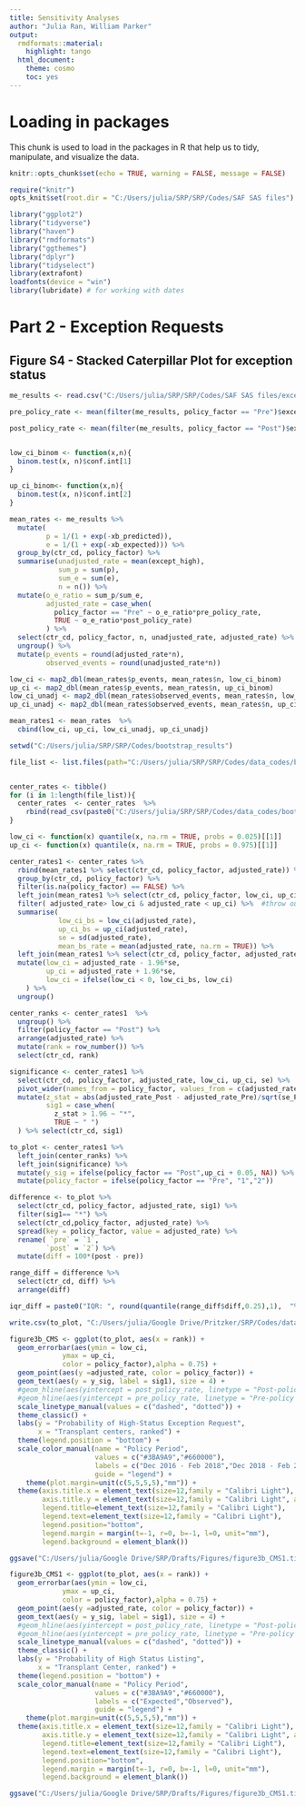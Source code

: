 ---
title: Sensitivity Analyses
author: "Julia Ran, William Parker"
output:
  rmdformats::material:
    highlight: tango
  html_document:
    theme: cosmo
    toc: yes
---
# Loading in packages 

This chunk is used to load in the packages in R that help us to tidy, manipulate, and visualize the data. 


```{r setup, include=FALSE}
knitr::opts_chunk$set(echo = TRUE, warning = FALSE, message = FALSE)

require("knitr")
opts_knit$set(root.dir = "C:/Users/julia/SRP/SRP/Codes/SAF SAS files")

```


```{r Load Packages}
library("ggplot2")  
library("tidyverse")
library("haven")
library("rmdformats")
library("ggthemes")
library("dplyr")
library("tidyselect")
library(extrafont)
loadfonts(device = "win") 
library(lubridate) # for working with dates

```


# Part 2 - Exception Requests


## Figure S4 - Stacked Caterpillar Plot for exception status 
```{r}

me_results <- read.csv("C:/Users/julia/SRP/SRP/Codes/SAF SAS files/exception_output1.csv")

pre_policy_rate <- mean(filter(me_results, policy_factor == "Pre")$except_high)

post_policy_rate <- mean(filter(me_results, policy_factor == "Post")$except_high)


low_ci_binom <- function(x,n){
  binom.test(x, n)$conf.int[1]
}

up_ci_binom<- function(x,n){
  binom.test(x, n)$conf.int[2]
}

mean_rates <- me_results %>%
  mutate(
         p = 1/(1 + exp(-xb_predicted)),
         e = 1/(1 + exp(-xb_expected))) %>%
  group_by(ctr_cd, policy_factor) %>%
  summarise(unadjusted_rate = mean(except_high),
            sum_p = sum(p),
            sum_e = sum(e),
            n = n()) %>%
  mutate(o_e_ratio = sum_p/sum_e,
         adjusted_rate = case_when(
           policy_factor == "Pre" ~ o_e_ratio*pre_policy_rate,
           TRUE ~ o_e_ratio*post_policy_rate)
         ) %>%
  select(ctr_cd, policy_factor, n, unadjusted_rate, adjusted_rate) %>%
  ungroup() %>%
  mutate(p_events = round(adjusted_rate*n),
         observed_events = round(unadjusted_rate*n))

low_ci <- map2_dbl(mean_rates$p_events, mean_rates$n, low_ci_binom)
up_ci <- map2_dbl(mean_rates$p_events, mean_rates$n, up_ci_binom)
low_ci_unadj <- map2_dbl(mean_rates$observed_events, mean_rates$n, low_ci_binom)
up_ci_unadj <- map2_dbl(mean_rates$observed_events, mean_rates$n, up_ci_binom)

mean_rates1 <- mean_rates  %>%
  cbind(low_ci, up_ci, low_ci_unadj, up_ci_unadj)

```

```{r center_rates, warning=FALSE, message=FALSE}
setwd("C:/Users/julia/SRP/SRP/Codes/bootstrap_results")

file_list <- list.files(path="C:/Users/julia/SRP/SRP/Codes/data_codes/bootstrap_exp")


center_rates <- tibble()
for (i in 1:length(file_list)){
  center_rates  <- center_rates  %>% 
    rbind(read_csv(paste0("C:/Users/julia/SRP/SRP/Codes/data_codes/bootstrap_exp/",file_list[i])))
}

low_ci <- function(x) quantile(x, na.rm = TRUE, probs = 0.025)[[1]]
up_ci <- function(x) quantile(x, na.rm = TRUE, probs = 0.975)[[1]]

center_rates1 <- center_rates %>%
  rbind(mean_rates1 %>% select(ctr_cd, policy_factor, adjusted_rate)) %>%
  group_by(ctr_cd, policy_factor) %>%
  filter(is.na(policy_factor) == FALSE) %>%
  left_join(mean_rates1 %>% select(ctr_cd, policy_factor, low_ci, up_ci)) %>% 
  filter( adjusted_rate> low_ci & adjusted_rate < up_ci) %>%  #throw out boostrapped rates beyond the binomial 95% CI
  summarise(
            low_ci_bs = low_ci(adjusted_rate),
            up_ci_bs = up_ci(adjusted_rate),
            se = sd(adjusted_rate),
            mean_bs_rate = mean(adjusted_rate, na.rm = TRUE)) %>%
  left_join(mean_rates1 %>% select(ctr_cd, policy_factor, adjusted_rate)) %>%
  mutate(low_ci = adjusted_rate - 1.96*se,
         up_ci = adjusted_rate + 1.96*se,
         low_ci = ifelse(low_ci < 0, low_ci_bs, low_ci)
    ) %>% 
  ungroup()

center_ranks <- center_rates1  %>%
  ungroup() %>% 
  filter(policy_factor == "Post") %>%
  arrange(adjusted_rate) %>%
  mutate(rank = row_number()) %>%
  select(ctr_cd, rank)

significance <- center_rates1 %>%
  select(ctr_cd, policy_factor, adjusted_rate, low_ci, up_ci, se) %>%
  pivot_wider(names_from = policy_factor, values_from = c(adjusted_rate, low_ci, up_ci, se)) %>%
  mutate(z_stat = abs(adjusted_rate_Post - adjusted_rate_Pre)/sqrt(se_Post^2 + se_Pre^2),
         sig1 = case_when(
           z_stat > 1.96 ~ "*",
           TRUE ~ " ")
  ) %>% select(ctr_cd, sig1)

to_plot <- center_rates1 %>% 
  left_join(center_ranks) %>%
  left_join(significance) %>%
  mutate(y_sig = ifelse(policy_factor == "Post",up_ci + 0.05, NA)) %>% 
  mutate(policy_factor = ifelse(policy_factor == "Pre", "1","2"))

difference <- to_plot %>% 
  select(ctr_cd, policy_factor, adjusted_rate, sig1) %>% 
  filter(sig1== "*") %>% 
  select(ctr_cd,policy_factor, adjusted_rate) %>% 
  spread(key = policy_factor, value = adjusted_rate) %>% 
  rename( `pre` = `1`,
         `post` = `2`) %>% 
  mutate(diff = 100*(post - pre))

range_diff = difference %>% 
  select(ctr_cd, diff) %>% 
  arrange(diff)

iqr_diff = paste0("IQR: ", round(quantile(range_diff$diff,0.25),1),  "% to", round(quantile(range_diff$diff,0.75),1)) 

write.csv(to_plot, "C:/Users/julia/Google Drive/Pritzker/SRP/Codes/data_codes/figure_2b_CMS.csv", row.names = FALSE)

figure3b_CMS <- ggplot(to_plot, aes(x = rank)) +
  geom_errorbar(aes(ymin = low_ci,
             ymax = up_ci,
             color = policy_factor),alpha = 0.75) +
  geom_point(aes(y =adjusted_rate, color = policy_factor)) + 
  geom_text(aes(y = y_sig, label = sig1), size = 4) +
  #geom_hline(aes(yintercept = post_policy_rate, linetype = "Post-policy average")) +
  #geom_hline(aes(yintercept = pre_policy_rate, linetype = "Pre-policy average")) + 
  scale_linetype_manual(values = c("dashed", "dotted")) +
  theme_classic() +
  labs(y = "Probability of High-Status Exception Request",
       x = "Transplant centers, ranked") + 
  theme(legend.position = "bottom") +
  scale_color_manual(name = "Policy Period",
                     values = c("#3BA9A9","#660000"),
                     labels = c("Dec 2016 - Feb 2018","Dec 2018 - Feb 2020"),
                     guide = "legend") +
    theme(plot.margin=unit(c(5,5,5,5),"mm")) +
  theme(axis.title.x = element_text(size=12,family = "Calibri Light"), 
        axis.title.y = element_text(size=12,family = "Calibri Light", angle=90), 
        legend.title=element_text(size=12,family = "Calibri Light"),
        legend.text=element_text(size=12,family = "Calibri Light"),
        legend.position="bottom",
        legend.margin = margin(t=-1, r=0, b=-1, l=0, unit="mm"),
        legend.background = element_blank())

ggsave("C:/Users/julia/Google Drive/SRP/Drafts/Figures/figure3b_CMS1.tiff", figure3b_CMS, dpi = "print", width = 7.29, height = 5.51)

figure3b_CMS1 <- ggplot(to_plot, aes(x = rank)) +
  geom_errorbar(aes(ymin = low_ci,
             ymax = up_ci,
             color = policy_factor),alpha = 0.75) +
  geom_point(aes(y =adjusted_rate, color = policy_factor)) + 
  geom_text(aes(y = y_sig, label = sig1), size = 4) +
  #geom_hline(aes(yintercept = post_policy_rate, linetype = "Post-policy average")) +
  #geom_hline(aes(yintercept = pre_policy_rate, linetype = "Pre-policy average")) + 
  scale_linetype_manual(values = c("dashed", "dotted")) +
  theme_classic() +
  labs(y = "Probability of High Status Listing",
       x = "Transplant Center, ranked") + 
  theme(legend.position = "bottom") +
  scale_color_manual(name = "Policy Period",
                     values = c("#3BA9A9","#660000"),
                     labels = c("Expected","Observed"),
                     guide = "legend") +
    theme(plot.margin=unit(c(5,5,5,5),"mm")) +
  theme(axis.title.x = element_text(size=12,family = "Calibri Light"), 
        axis.title.y = element_text(size=12,family = "Calibri Light", angle=90), 
        legend.title=element_text(size=12,family = "Calibri Light"),
        legend.text=element_text(size=12,family = "Calibri Light"),
        legend.position="bottom",
        legend.margin = margin(t=-1, r=0, b=-1, l=0, unit="mm"),
        legend.background = element_blank())

ggsave("C:/Users/julia/Google Drive/SRP/Drafts/Figures/figure3b_CMS1.tiff", figure3b_CMS1, dpi = "print", width = 7.29, height = 5.51)
```

